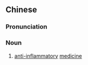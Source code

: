 {{also|消炎药}}
==Chinese==
{{zh-forms|s=消炎药|type=21}}

===Pronunciation===
{{zh-pron
|m=xiāoyányào
|cat=n
}}

===Noun===
{{zh-noun}}

# [[anti-]][[inflammatory]] [[medicine]]